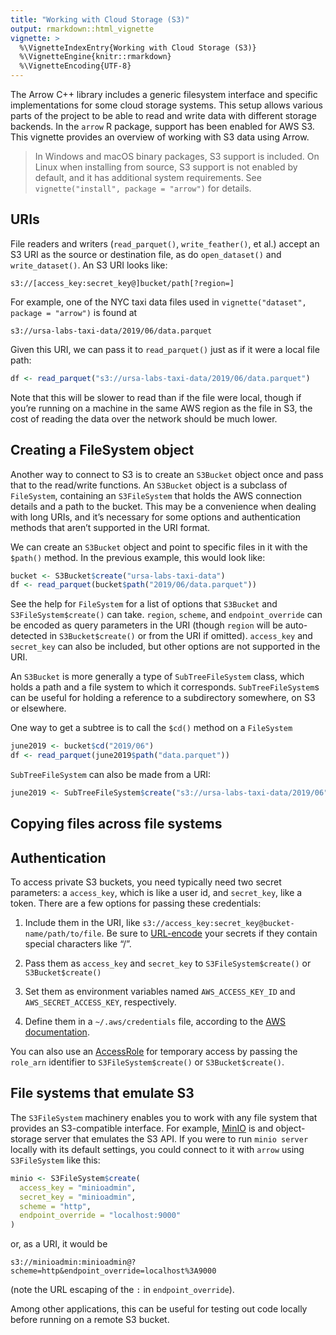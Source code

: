 ```yaml
---
title: "Working with Cloud Storage (S3)"
output: rmarkdown::html_vignette
vignette: >
  %\VignetteIndexEntry{Working with Cloud Storage (S3)}
  %\VignetteEngine{knitr::rmarkdown}
  %\VignetteEncoding{UTF-8}
---
```


The Arrow C++ library includes a generic filesystem interface and specific
implementations for some cloud storage systems. This setup allows various
parts of the project to be able to read and write data with different storage
backends. In the `arrow` R package, support has been enabled for AWS S3.
This vignette provides an overview of working with S3 data using Arrow.

> In Windows and macOS binary packages, S3 support is included. On Linux when installing from source, S3 support is not enabled by default, and it has additional system requirements. See `vignette("install", package = "arrow")` for details.

## URIs

File readers and writers (`read_parquet()`, `write_feather()`, et al.)
accept an S3 URI as the source or destination file,
as do `open_dataset()` and `write_dataset()`.
An S3 URI looks like:

```
s3://[access_key:secret_key@]bucket/path[?region=]
```

For example, one of the NYC taxi data files used in `vignette("dataset", package = "arrow")` is found at

```
s3://ursa-labs-taxi-data/2019/06/data.parquet
```

Given this URI, we can pass it to `read_parquet()` just as if it were a local file path:

```r
df <- read_parquet("s3://ursa-labs-taxi-data/2019/06/data.parquet")
```

Note that this will be slower to read than if the file were local,
though if you're running on a machine in the same AWS region as the file in S3,
the cost of reading the data over the network should be much lower.

## Creating a FileSystem object

Another way to connect to S3 is to create an `S3Bucket` object once and pass
that to the read/write functions.
An `S3Bucket` object is a subclass of `FileSystem`, containing an `S3FileSystem`
that holds the AWS connection details and a path to the bucket.
This may be a convenience when dealing with
long URIs, and it's necessary for some options and authentication methods
that aren't supported in the URI format.

We can create an `S3Bucket` object and point to specific files in it with the `$path()` method.
In the previous example, this would look like:

```r
bucket <- S3Bucket$create("ursa-labs-taxi-data")
df <- read_parquet(bucket$path("2019/06/data.parquet"))
```

See the help for `FileSystem` for a list of options that `S3Bucket` and `S3FileSystem$create()`
can take. `region`, `scheme`, and `endpoint_override` can be encoded as query
parameters in the URI (though `region` will be auto-detected in `S3Bucket$create()` or from the URI if omitted).
`access_key` and `secret_key` can also be included,
but other options are not supported in the URI.

An `S3Bucket` is more generally a type of `SubTreeFileSystem` class, which holds a path and a file system to which it corresponds. `SubTreeFileSystem`s can be useful for holding a reference to a subdirectory somewhere, on S3 or elsewhere.

One way to get a subtree is to call the `$cd()` method on a `FileSystem`

```r
june2019 <- bucket$cd("2019/06")
df <- read_parquet(june2019$path("data.parquet"))
```

`SubTreeFileSystem` can also be made from a URI:

```r
june2019 <- SubTreeFileSystem$create("s3://ursa-labs-taxi-data/2019/06")
```

## Copying files across file systems

## Authentication

To access private S3 buckets, you need typically need two secret parameters:
a `access_key`, which is like a user id,
and `secret_key`, like a token.
There are a few options for passing these credentials:

1. Include them in the URI, like `s3://access_key:secret_key@bucket-name/path/to/file`. Be sure to [URL-encode](https://en.wikipedia.org/wiki/Percent-encoding) your secrets if they contain special characters like "/".

2. Pass them as `access_key` and `secret_key` to `S3FileSystem$create()` or `S3Bucket$create()`

3. Set them as environment variables named `AWS_ACCESS_KEY_ID` and `AWS_SECRET_ACCESS_KEY`, respectively.

4. Define them in a `~/.aws/credentials` file, according to the [AWS documentation](https://docs.aws.amazon.com/sdk-for-cpp/v1/developer-guide/credentials.html).

You can also use an [AccessRole](https://docs.aws.amazon.com/STS/latest/APIReference/API_AssumeRole.html)
for temporary access by passing the `role_arn` identifier to `S3FileSystem$create()` or `S3Bucket$create()`.

## File systems that emulate S3

The `S3FileSystem` machinery enables you to work with any file system that
provides an S3-compatible interface. For example, [MinIO](https://min.io/) is
and object-storage server that emulates the S3 API. If you were to
run `minio server` locally with its default settings, you could connect to
it with `arrow` using `S3FileSystem` like this:

```r
minio <- S3FileSystem$create(
  access_key = "minioadmin",
  secret_key = "minioadmin",
  scheme = "http",
  endpoint_override = "localhost:9000"
)
```

or, as a URI, it would be

```
s3://minioadmin:minioadmin@?scheme=http&endpoint_override=localhost%3A9000
```

(note the URL escaping of the `:` in `endpoint_override`).

Among other applications, this can be useful for testing out code locally before
running on a remote S3 bucket.
